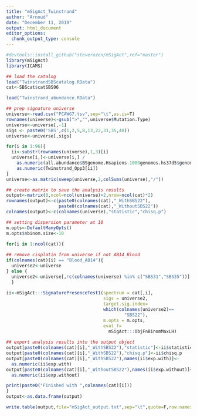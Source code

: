 ```yaml
---
title: "mSigAct_Twinstrand"
author: "Arnoud"
date: "December 11, 2019"
output: html_document
editor_options: 
  chunk_output_type: console
---
```


```r
#devtools::install_github("steverozen/mSigAct",ref="master")
library(mSigAct)
library(ICAMS)

## load the catalog
load("TwinstrandSBScatalog.RData")
cat<-SBScat$catSBS96
```

```r
load("Twinstrand_abundance.RData")

## prep signature universe
universe<-read.csv("PCAWG7.tsv",sep="\t",as.is=T)
rownames(universe)<-gsub(">","",universe$Mutation.Type)
universe<-universe[,-1]
sigs <- paste0('SBS',c(1,2,5,8,13,22,31,35,40))
universe<-universe[,sigs]

for(i in 1:96){
  ii<-substr(rownames(universe),1,3)[i]
  universe[i,]<-universe[i,] /
    as.numeric(all.abundance$BSgenome.Hsapiens.1000genomes.hs37d5$genome$`96`[ii]) *
    as.numeric(Twinstrand_Opp3[ii])
}
universe<-as.matrix(sweep(universe,2,colSums(universe),"/"))
```


```r
## create matrix to save the analysis results
output<-matrix(0,ncol=ncol(universe)+2,nrow=ncol(cat)*2)
rownames(output)<-c(paste0(colnames(cat),"_WithSBS22"),
                    paste0(colnames(cat),"_WithoutSBS22"))
colnames(output)<-c(colnames(universe),"statistic","chisq.p")

## setting dispersion parameter at 10
m.opts<-DefaultManyOpts()
m.opts$nbinom.size<-10

for(i in 1:ncol(cat)){
  
## remove cisplatin from universe if not AB14_Blood
if(colnames(cat)[i] == "Blood_AB14"){ 
  universe2<-universe
} else {
  universe2<-universe[,!c(colnames(universe) %in% c("SBS31","SBS35"))]
  }
  
ii<-mSigAct:::SignaturePresenceTest1(spectrum = cat[,i],
                                     sigs = universe2,
                                     target.sig.index=
                                     which(colnames(universe2)==
                                             "SBS22"),
                                     m.opts = m.opts,
                                     eval_f=
                                       mSigAct:::ObjFnBinomMaxLH)
  
## export analysis results into the output object
output[paste0(colnames(cat)[i],"_WithSBS22"),"statistic"]<-ii$statistic
output[paste0(colnames(cat)[i],"_WithSBS22"),"chisq.p"]<-ii$chisq.p
output[paste0(colnames(cat)[i],"_WithSBS22"),names(ii$exp.with)]<-
  as.numeric(ii$exp.with)
output[paste0(colnames(cat)[i],"_WithoutSBS22"),names(ii$exp.without)]<-
  as.numeric(ii$exp.without)

print(paste0("Finished with ",colnames(cat)[i]))
}
output<-as.data.frame(output)

write.table(output,file="mSigAct_output.txt",sep="\t",quote=F,row.names=F)
```

